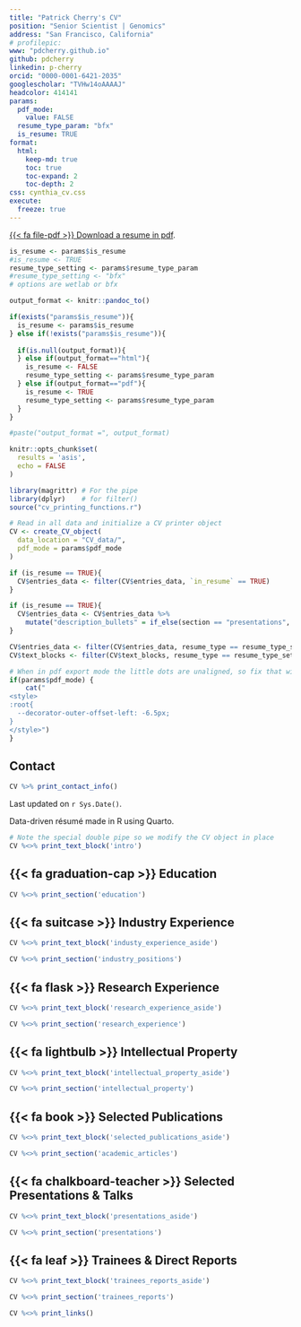 ```yaml
---
title: "Patrick Cherry's CV"
position: "Senior Scientist | Genomics"
address: "San Francisco, California"
# profilepic:
www: "pdcherry.github.io"
github: pdcherry
linkedin: p-cherry
orcid: "0000-0001-6421-2035"
googlescholar: "TVHw14oAAAAJ"
headcolor: 414141
params:
  pdf_mode:
    value: FALSE
  resume_type_param: "bfx"
  is_resume: TRUE
format:
  html:
    keep-md: true
    toc: true
    toc-expand: 2
    toc-depth: 2
css: cynthia_cv.css
execute:
  freeze: true
---
```


[{{< fa file-pdf >}} Download a resume in pdf](Patrick-Cherry-resume.pdf).

```r
is_resume <- params$is_resume
#is_resume <- TRUE
resume_type_setting <- params$resume_type_param
#resume_type_setting <- "bfx"
# options are wetlab or bfx
```

```r
output_format <- knitr::pandoc_to()

if(exists("params$is_resume")){
  is_resume <- params$is_resume
} else if(!exists("params$is_resume")){
  
  if(is.null(output_format)){
  } else if(output_format=="html"){
    is_resume <- FALSE
    resume_type_setting <- params$resume_type_param
  } else if(output_format=="pdf"){
    is_resume <- TRUE
    resume_type_setting <- params$resume_type_param
  }
}

#paste("output_format =", output_format)
```

<!-- Note to self: if the error shows up: -->
<!-- In grepl("^\\s*$", x) : unable to translate to a wide string -->
<!-- re-type the sptring to avoid non-ASCII characters -->
<!-- see https://stackoverflow.com/questions/76680882/unable-to-translate-to-a-wide-string -->
```r
knitr::opts_chunk$set(
  results = 'asis', 
  echo = FALSE
)

library(magrittr) # For the pipe
library(dplyr)    # for filter()
source("cv_printing_functions.r")

# Read in all data and initialize a CV printer object
CV <- create_CV_object(
  data_location = "CV_data/",  
  pdf_mode = params$pdf_mode
)

if (is_resume == TRUE){
  CV$entries_data <- filter(CV$entries_data, `in_resume` == TRUE)
}

if (is_resume == TRUE){
  CV$entries_data <- CV$entries_data %>%
    mutate("description_bullets" = if_else(section == "presentations", "", description_bullets))
}
```
```r
CV$entries_data <- filter(CV$entries_data, resume_type == resume_type_setting | resume_type == "N/A" )
CV$text_blocks <- filter(CV$text_blocks, resume_type == resume_type_setting | is.na(resume_type) )
```
```r
# When in pdf export mode the little dots are unaligned, so fix that with some conditional CSS.
if(params$pdf_mode) {
    cat("
<style>
:root{
  --decorator-outer-offset-left: -6.5px;
}
</style>")
}
```

<!-- :::: {.print-only .contact-block} -->
<!-- Patrick Cherry {#title} -->
<!-- -------------------------------------------------------------------------------- -->
<!-- ```{r display contact info print} -->
<!-- CV %>% print_contact_info() -->
<!-- ``` -->
<!-- :::: -->

:::{.no-print}
:::: aside
::::: {.side-contact-list}
Contact {#contact}
--------------------------------------------------------------------------------
```r
CV %>% print_contact_info()
```

:::::: {.disclaimer}

Last updated on `r Sys.Date()`.

Data-driven résumé made in R using Quarto.
::::::

:::::
::::
:::

```r
# Note the special double pipe so we modify the CV object in place
CV %<>% print_text_block('intro') 
```

{{< fa graduation-cap >}} Education {data-icon=graduation-cap data-concise=true}
--------------------------------------------------------------------------------
```r
CV %<>% print_section('education')
```

{{< fa suitcase >}} Industry Experience {data-icon=suitcase}
--------------------------------------------------------------------------------
::: aside
```r
CV %<>% print_text_block('industy_experience_aside')
```
:::
```r
CV %<>% print_section('industry_positions')
```

{{< fa flask >}} Research Experience {data-icon=flask}
--------------------------------------------------------------------------------
::: aside
```r
CV %<>% print_text_block('research_experience_aside')
```
:::
```r
CV %<>% print_section('research_experience')
```

{{< fa lightbulb >}} Intellectual Property {data-icon=lightbulb}
--------------------------------------------------------------------------------
::: aside
```r
CV %<>% print_text_block('intellectual_property_aside')
```
:::
```r
CV %<>% print_section('intellectual_property')
```

{{< fa book >}} Selected Publications {data-icon=book}
--------------------------------------------------------------------------------
::: aside
```r
CV %<>% print_text_block('selected_publications_aside')
```
:::

```r
CV %<>% print_section('academic_articles')
```

{{< fa chalkboard-teacher >}} Selected Presentations & Talks {data-icon=chalkboard-teacher}
--------------------------------------------------------------------------------
::: aside
```r
CV %<>% print_text_block('presentations_aside')
```
:::
```r
CV %<>% print_section('presentations')
```

:::{.no-print}
{{< fa leaf >}} Trainees & Direct Reports {data-icon=leaf}
--------------------------------------------------------------------------------
:::: aside
```r
CV %<>% print_text_block('trainees_reports_aside')
```
::::
```r
CV %<>% print_section('trainees_reports')
```
```r
CV %<>% print_links()
```
:::
